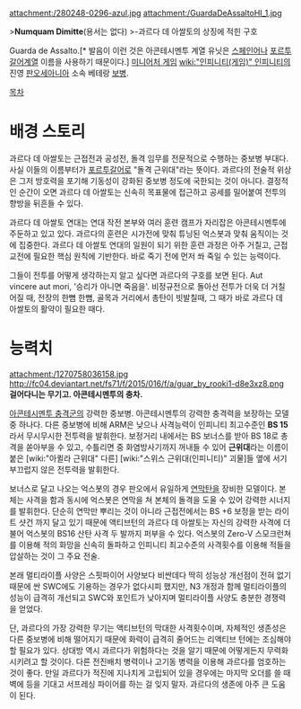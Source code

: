 attachment:/280248-0296-azul.jpg
attachment:/GuardaDeAssaltoHI_1.jpg

>'''Numquam Dimitte'''(용서는 없다)
>-과르다 데 아쌀토의 상징에 적힌 구호

Guarda de Assalto.[* 발음이 이런 것은 아콘테시멘투 계열 유닛은 [[스페인어]]나 [[포르투갈어]]계열 이름을 사용하기 때문이다.] [[미니어처 게임]] [[wiki:"인피니티(게임)" 인피니티]]의 진영 [[판오세아니아]] 소속 베테랑 [[보병]].

[[목차]]
= 배경 스토리 =
과르다 데 아쌀토는 근접전과 공성전, 돌격 임무를 전문적으로 수행하는 중보병 부대다. 사실 이들의 이름부터가 [[포르투갈어]]로 "돌격 근위대"라는 뜻이다. 과르다의 전술적 위상은 그저 방호력을 포기해 기동성이 강화된 중보병 정도에 국한되는 것이 아니다. 결정적인 순간이 오면 과르다 데 아쌀토는 신속히 목표물에 접근하고 공세를 밀어붙여 전투의 향방을 뒤흔들 수 있다.

과르다 데 아쌀토 연대는 연대 작전 본부와 여러 훈련 캠프가 자리잡은 아콘테시멘투에 주둔하고 있고 있다. 과르다의 훈련은 시가전에 맞춰 튜닝된 억스봇과 맞춰 움직이는 것에 집중한다. 과르다 데 아쌀토 연대의 일원이 되기 위한 훈련 과정은 아주 거칠고, 근접 교전에 필요한 핵심 원칙에 기반한다. 바로 죽기 전에 먼저 쏴 죽일 수 있는 능력이다.

그들이 전투를 어떻게 생각하는지 알고 싶다면 과르다의 구호를 보면 된다. Aut vincere aut mori, '승리가 아니면 죽음을'. 비정규전으로 돌아선 전투가 더욱 더 거칠어질 때, 전장의 한뼘 한뼘, 골목과 거리에서 총탄이 빗발칠때, 그 때가 바로 과르다 데 아쌀토의 활약이 필요한 때다.
= 능력치 =
attachment:/1270758036158.jpg
http://fc04.deviantart.net/fs71/f/2015/016/f/a/guar_by_rooki1-d8e3xz8.png
'''걸어다니는 무기고. 아콘테시멘투의 충차.'''

[[아콘테시멘투 충격군]]의 강력한 중보병. 아콘테시멘투의 강력한 충격력을 보장하는 모델 중 하나다. 다른 중보병에 비해 ARM은 낮으나 사격능력이 인피니티 최고수준인 '''BS 15'''라서 무시무시한 전투력을 발휘한다. 보정거리 내에서는 BS 보너스를 받아 BS 18로 총격을 쏟아부을 수 있고, 수틀리면 중 화염방사기까지 꺼내들 수 있어 '''근위대'''라는 이름이 붙은 [wiki:"아퀼라 근위대" 다른] [wiki:"스위스 근위대(인피니티)" 괴물]들 옆에 서기 부끄럽지 않은 전투력을 발휘한다. 

보너스로 달고 나오는 억스봇의 경우 판오에서 유일하게 [[연막탄]]을 장비한 모델이다. 본체는 사격을 함과 동시에 억스봇은 연막을 쳐 본체의 돌격을 도울 수 있어 강력한 시너지를 발휘한다. 단순히 연막만 뿌리는 것이 아니라 근접전에서는 BS +6 보정을 받는 라이트 샷건 까지 달고 있기 때문에 액티브턴의 과르다 데 아쌀토는 자신의 강력한 사격에 더불어 억스봇의 BS16 산탄 사격 두 발까지 퍼부을 수 있다. 억스봇의 Zero-V 스모크런쳐를 이용해 적의 화망을 신속히 돌파하고 인피니티 최고수준의 사격횟수를 이용해 적들을 압살하는 것이 그 주요 전술. 

본래 멀티라이플 사양은 스핏파이어 사양보다 비싼데다 딱히 성능상 개선점이 전혀 없기 때문에 싼 SWC에도 기용하는 경우가 없다시피 했지만, N3 개정과 함께 멀티라이플의 성능이 급격히 개선되고 SWC와 포인트가 낮아지며 멀티라이플 사양도 충분한 경쟁력을 얻었다.

단, 과르다의 가장 강력한 무기는 액티브턴의 막대한 사격횟수이며, 자체적인 생존성은 다른 중보병에 비해 떨어지기 때문에 화력이 급격히 줄어드는 리액티브 턴에는 조심해야 할 필요가 있다. 상대방 역시 과르다가 위험하다는 것을 알기 때문에 어떻게든지 무력화시키려고 할 것이다. 다른 전진배치 병력이나 고기동 병력을 이용해 과르다를 엄호하는 것이 좋다. 만일 과르다가 적진에 지나치게 고립되어 있을 경우에는 마지막 오더를 쓸 때 벽에 등을 기대고 서프레싱 파이어를 하는 걸 잊지 말자. 과르다의 생존에 아주 큰 도움이 된다.
